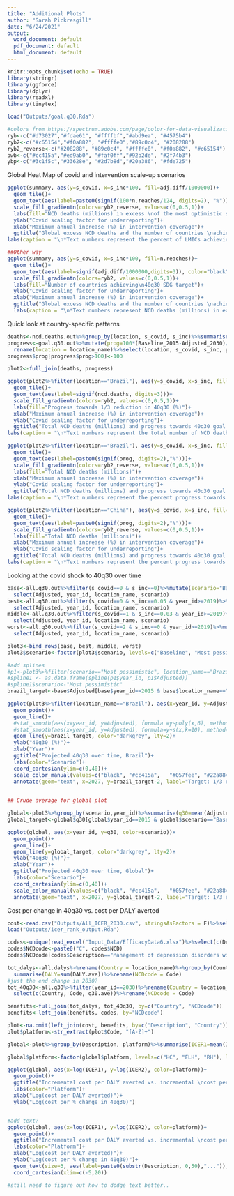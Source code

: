 ```yaml
---
title: "Additional Plots"
author: "Sarah Pickresgill"
date: "6/24/2021"
output:
  word_document: default
  pdf_document: default
  html_document: default
---
```


```r
knitr::opts_chunk$set(echo = TRUE)
library(stringr)
library(ggforce)
library(dplyr)
library(readxl)
library(tinytex)

load("Outputs/goal.q30.Rda")

#colors from https://spectrum.adobe.com/page/color-for-data-visualization/
ryb<-c("#d73027","#fdae61", "#ffffbf","#abd9ea", "#4575b4")
ryb2<-c("#c65154","#f0a882", "#ffffe0","#89c0c4", "#208288")
ryb2_reverse<-c("#208288", "#89c0c4", "#ffffe0", "#f0a882", "#c65154")
pwb<-c("#cc415a","#ed9ab0", "#faf0ff","#92b2de", "#2f74b3")
ybp<-c("#3c1f5c","#33628e", "#2d7b8d","#20a386", "#fde725")

```

Global Heat Map of covid and intervention scale-up scenarios

```r

ggplot(summary, aes(y=s_covid, x=s_inc*100, fill=adj.diff/1000000))+
  geom_tile()+
  geom_text(aes(label=paste0(signif(100*n.reaches/124, digits=2), "%")), color="black")+
  scale_fill_gradientn(colors=ryb2_reverse, values=c(0,0.5,1))+
  labs(fill="NCD deaths (millions) in excess \nof the most optimistic scenario")+
  ylab("Covid scaling factor for underreporting")+
  xlab("Maximum annual increase (%) in intervention coverage")+
  ggtitle("Global excess NCD deaths and the number of countries \nachieving a one-third reduction in 40q30 \nby each covid and intervention scale-up scenario")+
labs(caption = "\n*Text numbers represent the percent of LMICs achieving a 1/3 reduction in 40q30 by 2030")

##Other way
ggplot(summary, aes(y=s_covid, x=s_inc*100, fill=n.reaches))+ 
  geom_tile()+ 
  geom_text(aes(label=signif(adj.diff/1000000,digits=3)), color="black")+ 
  scale_fill_gradientn(colors=ryb2, values=c(0,0.5,1))+ 
  labs(fill="Number of countries achieving\n40q30 SDG target")+ 
  ylab("Covid scaling factor for underreporting")+ 
  xlab("Maximum annual increase (%) in intervention coverage")+ 
  ggtitle("Global excess NCD deaths and the number of countries \nachieving a one-third reduction in 40q30 \nby each covid and intervention scale-up scenario")+ 
  labs(caption = "\n*Text numbers represent NCD deaths (millions) in excess of the most optimistic scenario")


```

Quick look at country-specific patterns

```r

deaths<-ncd.deaths.out%>%group_by(location, s_covid, s_inc)%>%summarise(ncd.deaths=sum(adj.ncd)/1000000)
progress<-goal.q30.out%>%mutate(prog=100*(Baseline_2015-Adjusted_2030)/(Baseline_2015-Target_40q30))%>%
  rename(location = location_name)%>%select(location, s_covid, s_inc, prog)
progress$prog[progress$prog>100]<-100

plot2<-full_join(deaths, progress)

ggplot(plot2%>%filter(location=="Brazil"), aes(y=s_covid, x=s_inc, fill=prog))+
  geom_tile()+
  geom_text(aes(label=signif(ncd.deaths, digits=3)))+
  scale_fill_gradientn(colors=ryb2, values=c(0,0.5,1))+
  labs(fill="Progress towards 1/3 reduction in 40q30 (%)")+
  xlab("Maximum annual increase (%) in intervention coverage")+
  ylab("Covid scaling factor for underreporting")+
  ggtitle("Total NCD deaths (millions) and progress towards 40q30 goal (%) \nby each covid and intervention scale-up scenario\n\nBrazil, 2015-2030")+
labs(caption = "\n*Text numbers represent the total number of NCD deaths (in millions)")

ggplot(plot2%>%filter(location=="Brazil"), aes(y=s_covid, x=s_inc, fill=ncd.deaths))+
  geom_tile()+
  geom_text(aes(label=paste0(signif(prog, digits=2),"%")))+
  scale_fill_gradientn(colors=ryb2_reverse, values=c(0,0.5,1))+
  labs(fill="Total NCD deaths (millions)")+
  xlab("Maximum annual increase (%) in intervention coverage")+
  ylab("Covid scaling factor for underreporting")+
  ggtitle("Total NCD deaths (millions) and progress towards 40q30 goal (%) \nby each covid and intervention scale-up scenario\n\nBrazil, 2015-2030")+
labs(caption = "\n*Text numbers represent the percent progress towards the 40q30 SDG target")

ggplot(plot2%>%filter(location=="China"), aes(y=s_covid, x=s_inc, fill=ncd.deaths))+
  geom_tile()+
  geom_text(aes(label=paste0(signif(prog, digits=2),"%")))+
  scale_fill_gradientn(colors=ryb2_reverse, values=c(0,0.5,1))+
  labs(fill="Total NCD deaths (millions)")+
  xlab("Maximum annual increase (%) in intervention coverage")+
  ylab("Covid scaling factor for underreporting")+
  ggtitle("Total NCD deaths (millions) and progress towards 40q30 goal (%) \nby each covid and intervention scale-up scenario\n\nChina, 2015-2030")+
labs(caption = "\n*Text numbers represent the percent progress towards the 40q30 SDG target")


```


Looking at the covid shock to 40q30 over time

```r

base<-all.q30.out%>%filter(s_covid==0 & s_inc==0)%>%mutate(scenario="Baseline")%>%
  select(Adjusted, year_id, location_name, scenario)
best<-all.q30.out%>%filter(s_covid==0 & s_inc==0.05 & year_id>=2019)%>%mutate(scenario="Most optimistic")%>%
  select(Adjusted, year_id, location_name, scenario)
middle<-all.q30.out%>%filter(s_covid==1 & s_inc==0.03 & year_id>=2019)%>%mutate(scenario="Moderate")%>%
  select(Adjusted, year_id, location_name, scenario)
worst<-all.q30.out%>%filter(s_covid==2 & s_inc==0 & year_id>=2019)%>%mutate(scenario="Most pessimistic")%>%
  select(Adjusted, year_id, location_name, scenario)

plot3<-bind_rows(base, best, middle, worst)
plot3$scenario<-factor(plot3$scenario, levels=c("Baseline", "Most pessimistic", "Moderate", "Most optimistic"))

#add splines
#p1<-plot3%>%filter(scenario=="Most pessimistic", location_name=="Brazil")
#spline1 <- as.data.frame(spline(p1$year_id, p1$Adjusted))
#spline1$scenario<-"Most pessimistic"
brazil_target<-base$Adjusted[base$year_id==2015 & base$location_name=="Brazil"]*(2/3)

ggplot(plot3%>%filter(location_name=="Brazil"), aes(x=year_id, y=Adjusted, color=scenario))+
  geom_point()+
  geom_line()+
  #stat_smooth(aes(x=year_id, y=Adjusted), formula =y~poly(x,6), method="lm", se=F)
  #stat_smooth(aes(x=year_id, y=Adjusted), formula=y~s(x,k=10), method="gam", se=F)+
  geom_line(y=brazil_target, color="darkgrey", lty=2)+
  ylab("40q30 (%)")+
  xlab("Year")+
  ggtitle("Projected 40q30 over time, Brazil")+
  labs(color="Scenario")+
  coord_cartesian(ylim=c(0,40))+
  scale_color_manual(values=c("black", "#cc415a",   "#057fee", "#22a884"))+
  annotate(geom="text", x=2027, y=brazil_target-2, label="Target: 1/3 reduction in 40q30", color="darkgrey")
  

## Crude average for global plot

global<-plot3%>%group_by(scenario,year_id)%>%summarise(q30=mean(Adjusted))
global_target<-global$q30[global$year_id==2015 & global$scenario=="Baseline"]*(2/3)

ggplot(global, aes(x=year_id, y=q30, color=scenario))+
  geom_point()+
  geom_line()+
  geom_line(y=global_target, color="darkgrey", lty=2)+
  ylab("40q30 (%)")+
  xlab("Year")+
  ggtitle("Projected 40q30 over time, Global")+
  labs(color="Scenario")+
  coord_cartesian(ylim=c(0,40))+
  scale_color_manual(values=c("black", "#cc415a",   "#057fee", "#22a884"))+
  annotate(geom="text", x=2027, y=global_target-2, label="Target: 1/3 reduction in 40q30", color="darkgrey")

```

Cost  per change in 40q30 vs. cost per DALY averted

```r
cost<-read.csv("Outputs/All_ICER_2030.csv", stringsAsFactors = F)%>%select(c(increment, Code, Country, NCD_region, Revised.Intervention.Name))%>%rename(Description = Revised.Intervention.Name)
load("Outputs/icer_rank_output.Rda")

codes<-unique(read_excel("Input_Data/EfficacyData6.xlsx")%>%select(c(Description, NCD)))
codes$NCDcode<-paste0("C", codes$NCD)
codes$NCDcode[codes$Description=="Management of depression disorders with psycological and generic antidepressant therapy"]<-"C2.10"

tot_dalys<-all.dalys%>%rename(Country = location_name)%>%group_by(Country, Code)%>%
  summarise(DALY=sum(DALY.ave))%>%rename(NCDcode = Code)
#just the end change in 2030?
tot_40q30<-all.q30%>%filter(year_id==2030)%>%rename(Country = location_name)%>%
  select(c(Country, Code, q30.ave))%>%rename(NCDcode = Code)

benefits<-full_join(tot_dalys, tot_40q30, by=c("Country", "NCDcode"))
benefits<-left_join(benefits, codes, by="NCDcode")

plot<-na.omit(left_join(cost, benefits, by=c("Description", "Country")))%>%mutate(ICER1 = increment/DALY, ICER2=increment/q30.ave)
plot$platform<-str_extract(plot$Code, "[A-Z]+")

global<-plot%>%group_by(Description, platform)%>%summarise(ICER1=mean(ICER1), ICER2=mean(ICER2))

global$platform<-factor(global$platform, levels=c("HC", "FLH", "RH"), labels=c("Health Centre", "First-level hospital", "Refereal hospital"))

ggplot(global, aes(x=log(ICER1), y=log(ICER2), color=platform))+
  geom_point()+
  ggtitle("Incremental cost per DALY averted vs. incremental \ncost per change in 40q30 by intervention")+
  labs(color="Platform")+
  xlab("Log(cost per DALY averted)")+
  ylab("Log(cost per % change in 40q30)")


#add text?
ggplot(global, aes(x=log(ICER1), y=log(ICER2), color=platform))+
  geom_point()+
  ggtitle("Incremental cost per DALY averted vs. incremental \ncost per change in 40q30 by intervention")+
  labs(color="Platform")+
  xlab("Log(cost per DALY averted)")+
  ylab("Log(cost per % change in 40q30)")+
  geom_text(size=3, aes(label=paste0(substr(Description, 0,50),"...")), hjust=-0.01, vjust=0)+
  coord_cartesian(xlim=c(-5,20))

#still need to figure out how to dodge text better..

```
